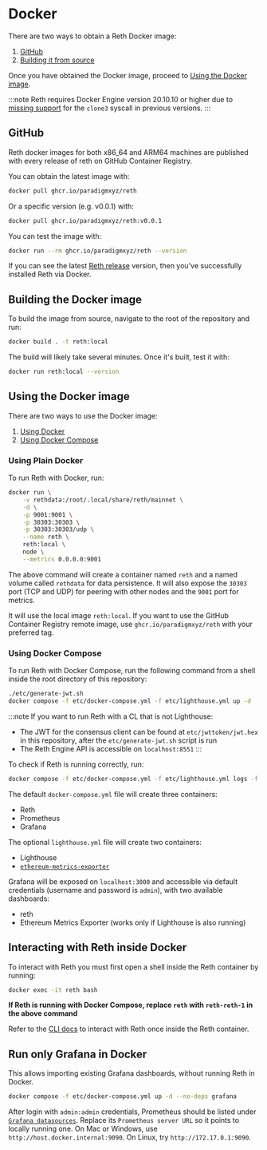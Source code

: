 # Docker

There are two ways to obtain a Reth Docker image:

1. [GitHub](#github)
2. [Building it from source](#building-the-docker-image)

Once you have obtained the Docker image, proceed to [Using the Docker
image](#using-the-docker-image).

:::note
Reth requires Docker Engine version 20.10.10 or higher due to [missing support](https://docs.docker.com/engine/release-notes/20.10/#201010) for the `clone3` syscall in previous versions.
:::

## GitHub

Reth docker images for both x86_64 and ARM64 machines are published with every release of reth on GitHub Container Registry.

You can obtain the latest image with:

```bash
docker pull ghcr.io/paradigmxyz/reth
```

Or a specific version (e.g. v0.0.1) with:

```bash
docker pull ghcr.io/paradigmxyz/reth:v0.0.1
```

You can test the image with:

```bash
docker run --rm ghcr.io/paradigmxyz/reth --version
```

If you can see the latest [Reth release](https://github.com/paradigmxyz/reth/releases) version, then you've successfully installed Reth via Docker.

## Building the Docker image

To build the image from source, navigate to the root of the repository and run:

```bash
docker build . -t reth:local
```

The build will likely take several minutes. Once it's built, test it with:

```bash
docker run reth:local --version
```

## Using the Docker image

There are two ways to use the Docker image:

1. [Using Docker](#using-plain-docker)
2. [Using Docker Compose](#using-docker-compose)

### Using Plain Docker

To run Reth with Docker, run:

```bash
docker run \
    -v rethdata:/root/.local/share/reth/mainnet \
    -d \
    -p 9001:9001 \
    -p 30303:30303 \
    -p 30303:30303/udp \
    --name reth \
    reth:local \
    node \
    --metrics 0.0.0.0:9001
```

The above command will create a container named `reth` and a named volume called `rethdata` for data persistence.
It will also expose the `30303` port (TCP and UDP) for peering with other nodes and the `9001` port for metrics.

It will use the local image `reth:local`. If you want to use the GitHub Container Registry remote image, use `ghcr.io/paradigmxyz/reth` with your preferred tag.

### Using Docker Compose

To run Reth with Docker Compose, run the following command from a shell inside the root directory of this repository:

```bash
./etc/generate-jwt.sh
docker compose -f etc/docker-compose.yml -f etc/lighthouse.yml up -d
```

:::note
If you want to run Reth with a CL that is not Lighthouse:

-   The JWT for the consensus client can be found at `etc/jwttoken/jwt.hex` in this repository, after the `etc/generate-jwt.sh` script is run
-   The Reth Engine API is accessible on `localhost:8551`
:::

To check if Reth is running correctly, run:

```bash
docker compose -f etc/docker-compose.yml -f etc/lighthouse.yml logs -f reth
```

The default `docker-compose.yml` file will create three containers:

-   Reth
-   Prometheus
-   Grafana

The optional `lighthouse.yml` file will create two containers:

-   Lighthouse
-   [`ethereum-metrics-exporter`](https://github.com/ethpandaops/ethereum-metrics-exporter)

Grafana will be exposed on `localhost:3000` and accessible via default credentials (username and password is `admin`), with two available dashboards:

-   reth
-   Ethereum Metrics Exporter (works only if Lighthouse is also running)

## Interacting with Reth inside Docker

To interact with Reth you must first open a shell inside the Reth container by running:

```bash
docker exec -it reth bash
```

**If Reth is running with Docker Compose, replace `reth` with `reth-reth-1` in the above command**

Refer to the [CLI docs](../cli/cli.md) to interact with Reth once inside the Reth container.

## Run only Grafana in Docker

This allows importing existing Grafana dashboards, without running Reth in Docker.

```bash
docker compose -f etc/docker-compose.yml up -d --no-deps grafana
```

After login with `admin:admin` credentials, Prometheus should be listed under [`Grafana datasources`](http://localhost:3000/connections/datasources). Replace its `Prometheus server URL` so it points to locally running one. On Mac or Windows, use `http://host.docker.internal:9090`. On Linux, try `http://172.17.0.1:9090`.
